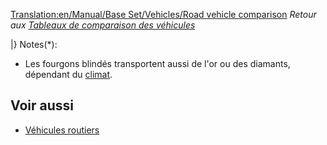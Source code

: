 [[Translation:en/Manual/Base Set/Vehicles/Road vehicle comparison]]
''Retour aux [[fr/Manual/Tableaux de comparaison des véhicules|Tableaux de comparaison des véhicules]]''

{{fr/VehiculeRoutierEntete}}
{{en/tablespacer|11}}
{{fr/VehiculeRoutierLigne|TSR|1930|[[fr/Manual/Bus|Bus MPS Regal]]|4 920|9 840|426|852|56|35|31 passagers|12}}
{{fr/VehiculeRoutierLigne|TSR|1964|[[fr/Manual/Bus|Bus Hereford Leopard]]|5 740|11 480|600|1 200|88|55|35 passagers|15}}
{{fr/VehiculeRoutierLigne|TSR|1987|[[fr/Manual/Bus|Bus Foster]]|6 150|12 300|834|1 668|112|70|37 passagers|15}}
{{fr/VehiculeRoutierLigne|TSR|2008|[[fr/Manual/Bus|Bus Foster MkII]]|6 560|13 120|1 125|2 250|127|79|40 passagers|15}}
{{fr/VehiculeRoutierLigne|J  |1946|[[fr/Manual/Bus|Bus Ploddyphut MkI]]|4 920|9 840|426|852|56|35|30 passagers|15}}
{{fr/VehiculeRoutierLigne|J  |1972|[[fr/Manual/Bus|Bus Ploddyphut MkII]]|5 740|11 480|801|1 602|96|60|35 passagers|15}}
{{fr/VehiculeRoutierLigne|J  |2010|[[fr/Bus|Bus Ploddyphut MkIII]]|6 560|13 120|1 125|2 250|120|75|38 passagers|15}}
{{en/tablespacer|11}}
{{fr/VehiculeRoutierLigne|TSR|1935|[[fr/Manual/Base Set/Vehicles/Fourgon postal|Fourgon postal MPS]]|4 715|9 430|421|842|48|30|22 sacs de courrier|15}}
{{fr/VehiculeRoutierLigne|TSR|1980|[[fr/Manual/Base Set/Vehicles/Fourgon postal|Fourgon postal Reynard]]|5 535|11 070|787|1 574|88|55|28 sacs de courrier|15}}
{{fr/VehiculeRoutierLigne|TSR|2018|[[fr/Manual/Base Set/Vehicles/Fourgon postal|Fourgon postal Perry]]|5 945|11 890|1 125|2 250|112|70|30 sacs de courrier|15}}
{{fr/VehiculeRoutierLigne|J  |1935|[[fr/Manual/Base Set/Vehicles/Fourgon postal|Fourgon postal MightyMover]]|6 289|12 578|562|1 124|48|30|22 sacs de courrier|15}}
{{fr/VehiculeRoutierLigne|J  |1980|[[fr/Manual/Base Set/Vehicles/Fourgon postal|Fourgon postal Powernaught]]|7 382|14 764|1 050|2 100|88|55|28 sacs de courrier|15}}
{{fr/VehiculeRoutierLigne|J  |2018|[[fr/Manual/Base Set/Vehicles/Fourgon postal|Fourgon postal Wizzowow]]|7 929|15 858|1 500|3 000|112|70|30 sacs de courrier|15}}
{{en/tablespacer|11}}
{{fr/VehiculeRoutierLigne|TSR|1936|[[fr/Manual/Base Set/Vehicles/Camion-citerne de pétrole|Camion-citerne d'essence Witcombe]]|4 510|9 020|421|842|48|30|21000 litres de pétrole|15}}
{{fr/VehiculeRoutierLigne|TSR|1973|[[fr/Manual/Base Set/Vehicles/Camion-citerne de pétrole|Camion-citerne d'essence Foster]]|5 740|11 480|787|1 574|88|55|21000 litres de pétrole|15}}
{{fr/VehiculeRoutierLigne|TSR|2005|[[fr/Manual/Base Set/Vehicles/Camion-citerne de pétrole|Camion-citerne d'essence Perry]]|6 150|12 300|1 125|2,250|112|70|21000 litres de pétrole|15}}
{{en/tablespacer|11}}
{{fr/VehiculeRoutierLigne|TSR|1936|[[fr/Manual/Base Set/Vehicles/Camion de marchandises|Camion de marchandises Balogh]]|4 387|8 774|421|842|48|30|14 caisses de marchandises|15}}
{{fr/VehiculeRoutierLigne|TSR|1974|[[fr/Manual/Base Set/Vehicles/Camion de marchandises|Camion de marchandises Craighead]]|5 330|10 660|787|1 574|88|55|16 caisses de marchandises|15}}
{{fr/VehiculeRoutierLigne|TSR|2005|[[fr/Manual/Base Set/Vehicles/Camion de marchandises|Camion de marchandises Goss]]|5 740|11 480|1 125|2 250|112|70|18 caisses de marchandises|15}}
{{en/tablespacer|11}}
{{fr/VehiculeRoutierLigne|TSR|1935|[[fr/Manual/Base Set/Vehicles/Camion de céréales|Camion de céréales Hereford]]|4 674|9 348|421|842|48|30|20 tonnes de céréales|15}}
{{fr/VehiculeRoutierLigne|TSR|1979|[[fr/Manual/Base Set/Vehicles/Camion de céréales|Camion de céréales Thomas]]|5 453|10 906|787|1 574|88|55|25 tonnes de céréales|15}}
{{fr/VehiculeRoutierLigne|TSR|2010|[[fr/Manual/Base Set/Vehicles/Camion de céréales|Camion de céréales Goss]]|5 863|11 726|1 125|2 250|112|70|30 tonnes de céréales|15}}
{{en/tablespacer|11}}
{{fr/VehiculeRoutierLigne|TS|1935|[[fr/Manual/Base Set/Vehicles/Bétaillère|Bétaillère Talbott]]|4 305|8 610|421|842|48|30|14 têtes de bétail|15}}
{{fr/VehiculeRoutierLigne|TS|1980|[[fr/Manual/Base Set/Vehicles/Bétaillère|Bétaillère Uhl]]|5 330|10 660|787|1 574|88|55|16 têtes de bétail|15}}
{{fr/VehiculeRoutierLigne|TS|2022|[[fr/Manual/Base Set/Vehicles/Bétaillère|Bétaillère Foster]]|5 740|11 480|1 125|2 250|112|70|18têtes de bétail|15}}
{{en/tablespacer|11}}
{{fr/VehiculeRoutierLigne|TSR|1935|[[fr/Manual/Base Set/Vehicles/Camion de bois|Camion de bois Witcombe]]|4 838|9 676|421|842|48|30|20 tonnes de bois|15}}
{{fr/VehiculeRoutierLigne|TSR|1974|[[fr/Manual/Base Set/Vehicles/Camion de bois|Camion de bois Foster]]|5 617|11 234|787|1 574|88|55|22 tonnes de bois|15}}
{{fr/VehiculeRoutierLigne|TSR|2018|[[fr/Manual/Base Set/Vehicles/Camion de bois|Camion de bois Moreland]]|6 027|12 054|1 125|2 250|112|70|24 tonnes de bois|15}}
{{en/tablespacer|11}}
{{fr/VehiculeRoutierLigne|TSR|1936|[[fr/Manual/Base Set/Vehicles/Fourgon blindé|Fourgon blindé Balogh]]|5 945|11 890|421|842|48|30|12 sacs de valeurs*|15}}
{{fr/VehiculeRoutierLigne|TSR|1981|[[fr/Manual/Base Set/Vehicles/Fourgon blindé|Fourgon blindé Uhl]]|6 970|13 940|787|1 574|88|55|15 sacs de valeurs*|15}}
{{fr/VehiculeRoutierLigne|TSR|2012|[[fr/Manual/Base Set/Vehicles/Fourgon blindé|Fourgon blindé Foster]]|7 380|14 760|1 125|2 250|112|70|16 sacs de valeurs*|15}}
{{en/tablespacer|11}}
{{fr/VehiculeRoutierLigne|TS |1935|[[fr/Manual/Base Set/Vehicles/Camion de charbon|Camion de charbon Balogh]]|4 428|8 856|421|842|48|30|20 tonnes de charbon|15}}
{{fr/VehiculeRoutierLigne|TS |1975|[[fr/Manual/Base Set/Vehicles/Camion de charbon|Camion de charbon Uhl]]|5 248|10 496|787|1 574|88|55|25 tonnes de charbon|15}}
{{fr/VehiculeRoutierLigne|TS |2013|[[fr/Manual/Base Set/Vehicles/Camion de charbon|Camion de charbon DW]]|5 658|11 316|1 125|2 250|112|70|28 tonnes de charbon|15}}
{{en/tablespacer|11}}
{{fr/VehiculeRoutierLigne|T  |1935|[[fr/Manual/Base Set/Vehicles/Camion de minerai de fer|Camion de minerai de fer MPS]]|4 961|9 922|421|842|48|30|22 tonnes de minerai de fer|15}}
{{fr/VehiculeRoutierLigne|T  |1977|[[fr/Manual/Base Set/Vehicles/Camion de minerai de fer|Camion de minerai de fer Uhl]]|5 740|11 480|787|1 574|88|55|25 tonnes de minerai de fer|15}}
{{fr/VehiculeRoutierLigne|T  |2011|[[fr/Manual/Base Set/Vehicles/Camion de minerai de fer|Camion de minerai de fer Goss]]|6 150|12 300|1 125|2 250|112|70|27 tonnes de minerai de fer|15}}
{{en/tablespacer|11}}
{{fr/VehiculeRoutierLigne|T  |1936|[[fr/Manual/Base Set/Vehicles/Camion d'acier|Camion d'acier Balogh]]|4 592|9 184|421|842|48|30|15 tonnes d'acier|15}}
{{fr/VehiculeRoutierLigne|T  |1977|[[fr/Manual/Base Set/Vehicles/Camion d'acier|Camion d'acier Uhl]]|5 535|11 070|787|1 574|88|55|18 tonnes d'acier|15}}
{{fr/VehiculeRoutierLigne|T  |2007|[[fr/Manual/Base Set/Vehicles/Camion d'acier|Camion d'acier Kelling]]|5 945|11 890|1 125|2 250|112|70|20 tonnes d'acier|15}}
{{en/tablespacer|11}}
{{fr/VehiculeRoutierLigne|SR |1935|[[fr/Manual/Base Set/Vehicles/Camion de nourriture|Camion de nourriture Foster]]|4 592|9 184|421|842|48|30|17 tonnes de nourriture|15}}
{{fr/VehiculeRoutierLigne|SR |1971|[[fr/Manual/Base Set/Vehicles/Camion de nourriture|Camion de nourriture Perry]]|5 494|10 988|787|1 574|88|55|20 tonnes de nourriture|15}}
{{fr/VehiculeRoutierLigne|SR |2004|[[fr/Manual/Base Set/Vehicles/Camion de nourriture|Camion de nourriture Chippy]]|5 904|11 808|1 125|2 250|112|70|22 tonnes de nourriture|15}}
{{en/tablespacer|11}}
{{fr/VehiculeRoutierLigne|S  |1936|[[fr/Manual/Base Set/Vehicles/Camion de papier|Camion de papier Uhl]]|4 592|9 184|421|842|48|30|15 tonnes de papier|15}}
{{fr/VehiculeRoutierLigne|S  |1979|[[fr/Manual/Base Set/Vehicles/Camion de papier|Camion de papier Balogh]]|5 535|11 070|787|1 574|88|55|18 tonnes de papier|15}}
{{fr/VehiculeRoutierLigne|S  |2007|[[fr/Manual/Base Set/Vehicles/Camion de papier|Camion de papier MPS]]|5 945|11 890|1 125|2 250|112|70|20 tonnes de papier|15}}
{{en/tablespacer|11}}
{{fr/VehiculeRoutierLigne|R  |1935|[[fr/Manual/Base Set/Vehicles/Camion de minerai de cuivre|Camion de minerai de cuivre MPS]]|4 961|9 922|421|842|48|30|22 tonnes de minerai de cuivre|15}}
{{fr/VehiculeRoutierLigne|R  |1977|[[fr/Manual/Base Set/Vehicles/Camion de minerai de cuivre|Camion de minerai de cuivre Uhl]]|5 740|11 480|787|1 574|88|55|25 tonnes de minerai de cuivre|15}}
{{fr/VehiculeRoutierLigne|R  |2011|[[fr/Manual/Base Set/Vehicles/Camion de minerai de cuivre|Camion de minerai de cuivre Goss]]|6 150|12 300|1 125|2 250|112|70|27 tonnes de minerai de cuivre|15}}
{{en/tablespacer|11}}
{{fr/VehiculeRoutierLigne|R  |1936|[[fr/Manual/Base Set/Vehicles/Camion-citerne d'eau|Camion-citerne d'eau Uhl]]|4 551|9 102|421|842|48|30|21000 litres d'eau|15}}
{{fr/VehiculeRoutierLigne|R  |1978|[[fr/Manual/Base Set/Vehicles/Camion-citerne d'eau|Camion-citerne d'eau Balogh]]|5 781|11 562|787|1 574|88|55|25000 litres d'eau|15}}
{{fr/VehiculeRoutierLigne|R  |2011|[[fr/Manual/Base Set/Vehicles/Camion-citerne d'eau|Camion-citerne d'eau MPS]]|6 191|12 382|1 125|2 250|112|70|27000 litres d'eau|15}}
{{en/tablespacer|11}}
{{fr/VehiculeRoutierLigne|R  |1935|[[fr/Manual/Base Set/Vehicles/Camion de fruits|Camion de fruits Balogh]]|4 838|9 676|421|842|48|30|18 tonnes de fruits|15}}
{{fr/VehiculeRoutierLigne|R  |1978|[[fr/Manual/Base Set/Vehicles/Camion de fruits|Camion de fruits Uhl]]|6 068|12 136|787|1 574|88|55|20 tonnes de fruits|15}}
{{fr/VehiculeRoutierLigne|R  |2012|[[fr/Manual/Base Set/Vehicles/Camion de fruits|Camion de fruits Kelling]]|6 478|12 956|1 125|2 250|112|70|23 tonnes de fruits|15}}
{{en/tablespacer|11}}
{{fr/VehiculeRoutierLigne|R  |1936|[[fr/Manual/Base Set/Vehicles/Camion de caoutchouc|Camion de caoutchouc Balogh]]|4 797|9 594|421|842|48|30|17000 litres de caoutchouc|15}}
{{fr/VehiculeRoutierLigne|R  |1977|[[fr/Manual/Base Set/Vehicles/Camion de caoutchouc|Camion de caoutchouc Uhl]]|6 027|12 054|787|1 574|88|55|19000 litres de caoutchouc|15}}
{{fr/VehiculeRoutierLigne|R  |2011|[[fr/Manual/Base Set/Vehicles/Camion de caoutchouc|Camion de caoutchouc RMT]]|6 437|12 874|1 125|2 250|112|70|22000 litres de caoutchouc|15}}
{{en/tablespacer|11}}
{{fr/VehiculeRoutierLigne|J  |1936|[[fr/Manual/Base Set/Vehicles/Camion de coca-cola|Camion de coca-cola MightyMover]]|4 797|9 594|421|842|48|30|17000 litres de coca-cola|15}}
{{fr/VehiculeRoutierLigne|J  |1975|[[fr/Manual/Base Set/Vehicles/Camion de coca-cola|Camion de coca-cola Powernaught]]|6 027|12 054|787|1 640|88|55|19000 litres de coca-cola|15}}
{{fr/VehiculeRoutierLigne|J  |2012|[[fr/Manual/Base Set/Vehicles/Camion de coca-cola|Camion de coca-cola Wizzow]]|6 437|12 874|1 125|2 640|112|70|22000 litres de coca-cola|15}}
{{en/tablespacer|11}}
{{fr/VehiculeRoutierLigne|J  |1936|[[fr/Manual/Base Set/Vehicles/Camion de bonbons|Camion de bonbons MightyMover]]|4 797|9 594|421|842|48|30|17 sacs de bonbons|15}}
{{fr/VehiculeRoutierLigne|J  |1979|[[fr/Manual/Base Set/Vehicles/Camion de bonbons|Camion de bonbons Powernaught]]|6 027|12 054|787|1 574|88|55|19 sacs de bonbons|15}}
{{fr/VehiculeRoutierLigne|J  |2017|[[fr/Manual/Base Set/Vehicles/Camion de bonbons|Camion de bonbons Wizzowow]]|6 437|12 874|1 125|2 250|112|70|22 sacs de bonbons|15}}
{{en/tablespacer|11}}
{{fr/VehiculeRoutierLigne|J  |1935|[[fr/Manual/Base Set/Vehicles/Camion de jouets|Camion de jouets MightyMover]]|4 797|9 594|421|842|48|30|17 jouets|15}}
{{fr/VehiculeRoutierLigne|J  |1978|[[fr/Manual/Base Set/Vehicles/Camion de jouets|Camion de jouets Powernaught]]|6 027|12 054|787|1 574|88|55|19 jouets|15}}
{{fr/VehiculeRoutierLigne|J  |2015|[[fr/Manual/Base Set/Vehicles/Camion de jouets|Camion de jouets Wizzow]]|6 437|12 874|1 125|2 250|112|70|22 jouets|15}}
{{en/tablespacer|11}}
{{fr/VehiculeRoutierLigne|J  |1936|[[fr/Manual/Base Set/Vehicles/Camion de batteries|Camion de batteries MightyMover]]|4 797|9 594|421|842|48|30|17 batteries|15}}
{{fr/VehiculeRoutierLigne|J  |1975|[[fr/Manual/Base Set/Vehicles/Camion de batteries|Camion de batteries Powernaught]]|6 027|12 054|787|1 574|88|55|19 batteries|15}}
{{fr/VehiculeRoutierLigne|J  |2018|[[fr/Manual/Base Set/Vehicles/Camion de batteries|Camion de batteries Wizzowow]]|6 437|12 874|1 125|2 640|112|70|22 batteries|15}}
{{en/tablespacer|11}}
{{fr/VehiculeRoutierLigne|J  |1935|[[fr/Manual/Base Set/Vehicles/Camion de barbe à papa|Camion de barbe à papa MightyMover]]|4 797|9 594|421|842|48|30|17 tonnes de barbe à papa|15}}
{{fr/VehiculeRoutierLigne|J  |1976|[[fr/Manual/Base Set/Vehicles/Camion de barbe à papa|Camion de barbe à papa  Powernaught]]|6 027|12 054|787|1 574|88|55|19 tonnes de barbe à papa|15}}
{{fr/VehiculeRoutierLigne|J  |2013|[[fr/Manual/Base Set/Vehicles/Camion de barbe à papa|Camion de barbe à papa Wizzowow]]|6 437|12 874|1 125|2 250|112|70|22 tonnes de barbe à papa|15}}
{{en/tablespacer|11}}
{{fr/VehiculeRoutierLigne|J  |1935|[[fr/Manual/Base Set/Vehicles/Camion de sucre|Camion de sucre MightyMover]]|4 844|9 658|421|848|48|30|17 tonnes de sucre|15}}
{{fr/VehiculeRoutierLigne|J  |1974|[[fr/Manual/Base Set/Vehicles/Camion de sucre|Camion de sucre Powernaught]]|6 086|12 136|794|1 584|88|55|19 tonnes de sucre|15}}
{{fr/VehiculeRoutierLigne|J  |2011|[[fr/Manual/Base Set/Vehicles/Camion de sucre|Camion de sucre Wizzowow]]|6 490|12 980|1 135|2 266|112|70|22 tonnes de sucre|15}}
{{en/tablespacer|11}}
{{fr/VehiculeRoutierLigne|J  |1935|[[fr/Manual/Base Set/Vehicles/Camion de bulles|Camion de bulles MightyMover]]|4 797|9 594|422|844|48|30|17 bulles|15}}
{{fr/VehiculeRoutierLigne|J  |1977|[[fr/Manual/Base Set/Vehicles/Camion de bulles|Camion de bulles Powernaught]]|6 054|12 108|790|1 580|88|55|19 bulles|15}}
{{fr/VehiculeRoutierLigne|J  |2011|[[fr/Manual/Base Set/Vehicles/Camion de bulles|Camion de bulles Wizzowow]]|6 481|12 962|1 131|2 262|112|70|22 bulles|15}}
{{en/tablespacer|11}}
{{fr/VehiculeRoutierLigne|J  |1935|[[fr/Manual/Base Set/Vehicles/Camion de boissons gazeuses|Camion de boissons gazeuses MightyMover]]|4 797|9 594|422|844|48|30|17 boissons gazeuses|15}}
{{fr/VehiculeRoutierLigne|J  |1976|[[fr/Manual/Base Set/Vehicles/Camion de boissons gazeuses|Camion de boissons gazeuses Powernaught]]|6 027|12 054|787|1 574|88|55|19 boissons gazeuses|15}}
{{fr/VehiculeRoutierLigne|J  |2019|[[fr/Manual/Base Set/Vehicles/Camion de boissons gazeuses|Camion de boissons gazeuses Wizzowow]]|6 437|12 874|1 125|2 250|112|70|22 boissons gazeuses|15}}
{{en/tablespacer|11}}
{{fr/VehiculeRoutierLigne|J  |1935|[[fr/Manual/Base Set/Vehicles/Camion de plastique|Camion de plastique MightyMover]]|4 798|9 596|421|842|48|30|17000 litres de plastique|15}}
{{fr/VehiculeRoutierLigne|J  |1977|[[fr/Manual/Base Set/Vehicles/Camion de plastique|Camion de plastique Powernaught]]|6 029|12 058|787|1 574|88|55|19000 litres de plastique|15}}
{{fr/VehiculeRoutierLigne|J  |2011|[[fr/Manual/Base Set/Vehicles/Camion de plastique|Camion de plastique Wizzowow]]|6 439|12 878|1 125|2 250|112|70|22000 litres de plastique|15}}
{{en/tablespacer|11}}
{{fr/VehiculeRoutierLigne|J  |1935|[[fr/Manual/Base Set/Vehicles/Camion de caramel|Camion de caramel MightyMover]]|4 798|9 596|421|842|48|30|17 tonnes de caramel|15}}
{{fr/VehiculeRoutierLigne|J  |1977|[[fr/Manual/Base Set/Vehicles/Camion de caramel|Camion de caramel Powernaught]]|6 029|12 058|787|1 574|88|55|19 tonnes de caramel|15}}
{{fr/VehiculeRoutierLigne|J  |2014|[[fr/Manual/Base Set/Vehicles/Camion de caramel|Camion de caramel Wizzowow]]|6 439|12 878|1 125|2 250|112|70|22 tonnes de caramel|15}}
|}
Notes(*):
*Les fourgons blindés transportent aussi de l'or ou des diamants, dépendant du [[fr/Manual/Climat|climat]].


==Voir aussi==
* [[fr/Véhicules routiers#Liste des véhicules routiers|Véhicules routiers]]